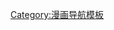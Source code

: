 {{Navbox
| name     = 陳某
| title   = [[陳某]]漫畫作品
| category = 
| list1     = [[不是人]]（已完結） - [[充神榜]]（休刊中） - [[火鳳燎原]]（連載中）
}}<noinclude>
[[Category:漫画导航模板]]
</noinclude>